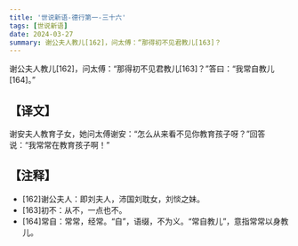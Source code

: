 ```yaml
---
title: '世说新语-德行第一-三十六'
tags: [世说新语]
date: 2024-03-27
summary: 谢公夫人教儿[162]，问太傅：“那得初不见君教儿[163]？
---
```


谢公夫人教儿[162]，问太傅：“那得初不见君教儿[163]？”答曰：“我常自教儿[164]。”

## 【译文】

谢安夫人教育子女，她问太傅谢安：“怎么从来看不见你教育孩子呀？”回答说：“我常常在教育孩子啊！”

## 【注释】

- [162]谢公夫人：即刘夫人，沛国刘耽女，刘惔之妹。
- [163]初不：从不，一点也不。
- [164]常自：常常，经常。“自”，语缀，不为义。“常自教儿”，意指常常以身教儿。